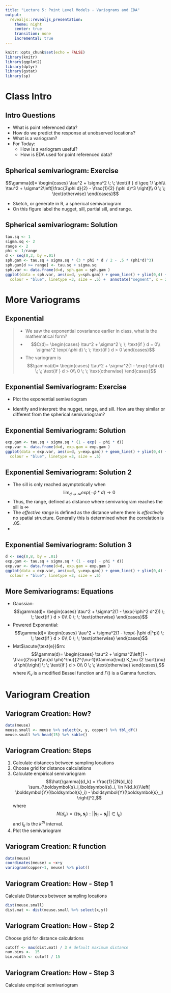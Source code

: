 ```yaml
---
title: "Lecture 5: Point Level Models - Variograms and EDA"
output:
  revealjs::revealjs_presentation:
    theme: night
    center: true
    transition: none
    incremental: true
---
```


```r
knitr::opts_chunk$set(echo = FALSE)
library(knitr)
library(ggplot2)
library(dplyr)
library(gstat)
library(sp)
```

# Class Intro

## Intro Questions 
- What is point referenced data?
- How do we predict the response at unobserved locations?
- What is a variogram?
- For Today:
    - How is a variogram useful?
    - How is EDA used for point referenced data?


## Spherical semivariogram: Exercise
$$\gamma(d)=
\begin{cases}
\tau^2 + \sigma^2 \; \; \text{if } d \geq 1/ \phi\\
\tau^2 + \sigma^2\left[\frac{3\phi d}{2} - \frac{1}{2} (\phi d)^3 \right]\\
0 \; \; \text{otherwise}
\end{cases}$$

- Sketch, or generate in R, a spherical semivariogram
- On this figure label the nugget, sill, partial sill, and range.

## Spherical semivariogram: Solution

```r
tau.sq <- 1
sigma.sq <- 2
range <- 2
phi <- 1/range
d <- seq(0,3, by =.01)
sph.gam <- tau.sq + sigma.sq * (3 * phi * d / 2 - .5 * (phi*d)^3)
sph.gam[d >= range] <- tau.sq + sigma.sq
sph.var <- data.frame(d=d, sph.gam = sph.gam )
ggplot(data = sph.var, aes(x=d, y=sph.gam)) + geom_line() + ylim(0,4) + ylab('spherical variogram') + annotate('text', x=0.1, y = 0.9, label = 'nugget') + annotate('text', x=2.5, y = 3.1, label = 'sill') + annotate('text', x=2.2, y = .1, label = 'range', color = 'blue') +  annotate("segment", x = 2, xend = 2, y = 0, yend = 4,
  colour = "blue", linetype =3, size = .5) +  annotate("segment", x = 2, xend = 3, y = 1, yend = 1,colour = "red", linetype =3, size = .5) +  annotate("segment", x = 2, xend = 3, y = 3, yend = 3,colour = "red", linetype =3, size = .5) +  annotate("segment", x = 2.5, xend = 2.5, y = 1, yend = 3,colour = "red", linetype =3, size = .5) + annotate('text', x=2.2, y = 2, label = 'partial sill', color = 'red') 
```

# More Variograms

## Exponential 

>- We saw the exponential covariance earlier in class, what is the mathematical form?
- $$C(d)=
\begin{cases}
\tau^2 + \sigma^2 \; \; \text{if } d = 0\\
\sigma^2 \exp(-\phi d) \; \; \text{if } d > 0
\end{cases}$$
- The variogram is 
$$\gamma(d)=
\begin{cases}
\tau^2 + \sigma^2(1 - \exp(-\phi d)) \; \; \text{if } d > 0\\
0 \; \; \text{otherwise} 
\end{cases}$$

## Exponential Semivariogram: Exercise

- Plot the exponential semivariogram

- Identify and interpret: the nugget, range, and sill. How are they similar or different from the spherical semivariogram?

## Exponential Semivariogram: Solution

```r
exp.gam <- tau.sq + sigma.sq * (1 - exp( - phi * d))
exp.var <- data.frame(d=d, exp.gam = exp.gam )
ggplot(data = exp.var, aes(x=d, y=exp.gam)) + geom_line() + ylim(0,4) + ylab('exponential variogram') + annotate('text', x=0.1, y = 0.9, label = 'nugget') + annotate('text', x=2.9, y = 2.65, label = 'sill?') + annotate('text', x=2.2, y = .1, label = 'range?', color = 'blue') +  annotate("segment", x = 2, xend = 2, y = 0, yend = 4,
  colour = "blue", linetype =3, size = .5) 
```

## Exponential Semivariogram: Solution 2

- The sill is only reached asymptotically when $$\lim_{d\rightarrow \infty} exp(-\phi * d) \rightarrow 0$$
- Thus, the range, defined as distance where semivariogram reaches the sill is $\infty$
- The *effective range* is defined as the distance where there is *effectively* no spatial structure. Generally this is determined when the correlation is .05. 
- \begin{eqnarray*}
\exp(-d_o \phi) &=&.05 \\
d_0 \phi &=& - \log(.05) \\
d_0 &\approx& \frac{3}{\phi}
\end{eqnarray*}

## Exponential Semivariogram: Solution 3

```r
d <- seq(0,8, by = .01)
exp.gam <- tau.sq + sigma.sq * (1 - exp( - phi * d))
exp.var <- data.frame(d=d, exp.gam = exp.gam )
ggplot(data = exp.var, aes(x=d, y=exp.gam)) + geom_line() + ylim(0,4) + ylab('exponential variogram') + annotate('text', x=0.1, y = 0.9, label = 'nugget') + annotate('text', x=7.9, y = 3.1, label = 'sill') + annotate('text', x=6.6, y = .1, label = 'effective range', color = 'blue') +  annotate("segment", x = 6, xend = 6, y = 0, yend = 4,
  colour = "blue", linetype =3, size = .5) 
```

## More Semivariograms: Equations
- Gaussian: 
$$\gamma(d)=
\begin{cases}
\tau^2 + \sigma^2(1 - \exp(-\phi^2 d^2)) \; \; \text{if } d > 0\\
0 \; \; \text{otherwise} 
\end{cases}$$
- Powered Exponential:
$$\gamma(d)=
\begin{cases}
\tau^2 + \sigma^2(1 - \exp(-|\phi d|^p)) \; \; \text{if } d > 0\\
0 \; \; \text{otherwise} 
\end{cases}$$
- Mat$\acute{\text{e}}$rn:
$$\gamma(d)=
\begin{cases}
\tau^2 + \sigma^2\left[1 - \frac{(2\sqrt{\nu}d \phi)^\nu}{2^{\nu-1}\Gamma(\nu)} K_\nu (2 \sqrt{\nu} d \phi)\right] \; \; \text{if } d > 0\\
0 \; \; \text{otherwise} 
\end{cases},$$
where $K_\nu$ is a modified Bessel function and $\Gamma()$ is a Gamma function.


# Variogram Creation


## Variogram Creation: How?

```r
data(meuse)
meuse.small <- meuse %>% select(x, y, copper) %>% tbl_df()
meuse.small %>% head(15) %>% kable()
```

## Variogram Creation: Steps

1. Calculate distances between sampling locations
2. Choose grid for distance calculations
3. Calculate empirical semivariogram
$$\hat{\gamma}(d_k) = \frac{1}{2N(d_k)} \sum_{\boldsymbol{s}_i,\boldsymbol{s}_i, \in N(d_k)}\left[ \boldsymbol{Y}(\boldsymbol{s}_i) - \boldsymbol{Y}(\boldsymbol{s}_j)  \right]^2,$$
where $$N(d_k) = \{(\boldsymbol{s}_i,\boldsymbol{s}_j): ||\boldsymbol{s}_i -\boldsymbol{s}_j|| \in I_k\}$$ and $I_k$ is the $k^{th}$ interval.
4. Plot the semivariogram


## Variogram Creation: R function

```r
data(meuse)
coordinates(meuse) = ~x+y
variogram(copper~1, meuse) %>% plot()
```

## Variogram Creation: How - Step 1

Calculate Distances between sampling locations

```r
dist(meuse.small)
dist.mat <- dist(meuse.small %>% select(x,y))
```

## Variogram Creation: How - Step 2

Choose grid for distance calculations

```r
cutoff <- max(dist.mat) / 3 # default maximum distance
num.bins <-  15
bin.width <- cutoff / 15
```

## Variogram Creation: How - Step 3

Calculate empirical semivariogram

